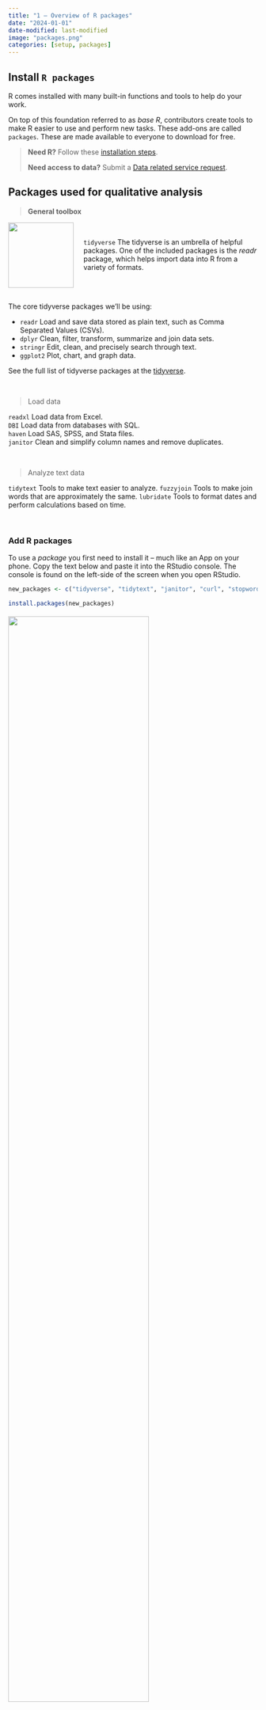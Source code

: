 ```yaml
---
title: "1 — Overview of R packages"
date: "2024-01-01"
date-modified: last-modified
image: "packages.png"
categories: [setup, packages]
---
```



## Install `R packages`

R comes installed with many built-in functions and tools to help do your work. 

On top of this foundation referred to as _base R_, contributors create tools to make R easier to use and perform new tasks. These add-ons are called `packages`. These are made available to everyone to download for free.


> **Need R?** Follow these [installation steps](https://tidy-mn.github.io/R-camp-penguins/page/install.html).
>
> **Need access to data?** Submit a [Data related service request](https://mn-itservices-myit.us.onbmc.com/dwp/app/#/catalog).


## Packages used for qualitative analysis

> __General toolbox__

<img src="../images/tidyverse_hex.png" style="margin-right: 20px; margin-bottom: 2px;" align="left" width="132">

<br>

`tidyverse`  The tidyverse is an umbrella of helpful packages. One of the included packages is the *readr* package, which helps import data into R from a variety of formats. 

<br><br>

The core tidyverse packages we'll be using:

- `readr` Load and save data stored as plain text, such as Comma Separated Values (CSVs).  
- `dplyr` Clean, filter, transform, summarize and join data sets. 
- `stringr` Edit, clean, and precisely search through text. 
- `ggplot2` Plot, chart, and graph data.   

See the full list of tidyverse packages at the [tidyverse](https://www.tidyverse.org/packages/).

<br>

>  Load data

`readxl`    Load data from Excel.   
`DBI`       Load data from databases with SQL.   
`haven`     Load SAS, SPSS, and Stata files.  
`janitor`   Clean and simplify column names and remove duplicates.
     
<br>

>  Analyze text data

`tidytext`     Tools to make text easier to analyze.
`fuzzyjoin`    Tools to make join words that are approximately the same.
`lubridate`    Tools to format dates and perform calculations based on time.  

  
<br>

<div class="note">

### Add R packages

To use a _package_ you first need to install it -- much like an App on your phone. Copy the text below and paste it into the RStudio console. The console is found on the left-side of the screen when you open RStudio. 


```r
new_packages <- c("tidyverse", "tidytext", "janitor", "curl", "stopwords")

install.packages(new_packages)
```


![](../images/install_screen.png){style="margin-top: 4px; width: 75%;"}

<br>

Then press `ENTER` to begin the installation. You should start to see some messages appear similar to below. These will provide information on the installation progress.

![](../images/install_msg.png){width="75%"}

<br>

Did it work? Try running the code below to load the `tidyverse` package from your library and see if it is installed.

```r
library(tidyverse)
```

</div>

<br>

## Additional recommended packages

> __Charts and visuals__

`hrbrthemes`, `ggthemes`   Chart themes for ggplot.  
`rmarkdown`    Write summary reports and save as a PDF, Word document, presentation, or a web report.  

<br>

> __Load data__

`sf`        Load data from GIS shapefiles.  
`RODBC`     Load data from Oracle databases.  
`RMySQL`, `RPostgresSQL`, and `RSQLite` for connecting to SQL databases.  
`pdftools`  Read PDF documents.  
`foreign`   Load data from Minitab and Systat.  
`R.matlab`  Load data from Matlab.  

<br>


> __Maps__

`tidycensus`   Download Census and American Community Survey data.  
`leaflet`      Display spatial data and make interactive maps.

<br>


# Update `R packages`
<hr>

There are two places to update R packages in RStudio.


#### 1. In the `Files and Plots` area in the bottom right, under the `Packages` tab:

Click the green __Update__ button next to Install.

<img src="../images/updatepackages_1.PNG" style="width: 50%;">

<br>

#### 2. In the `Tools` tab above at the top above the Code Editor:

Choose the 2nd option -> _"Check for Package Updates..."_

<img src="../images/updatepackages_2.png" style="width: 50%;">

<br>
